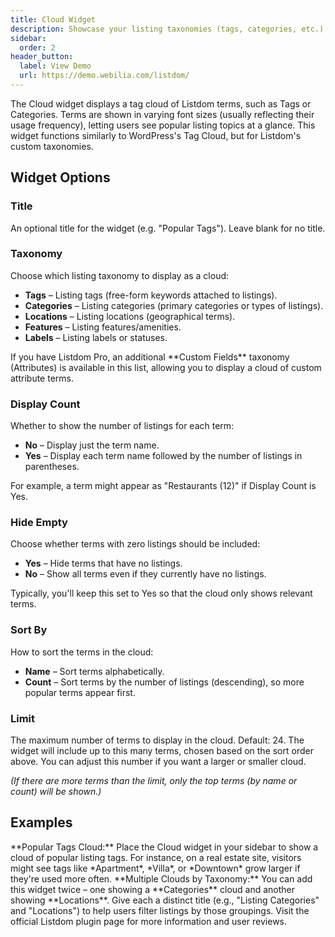 ```yaml
---
title: Cloud Widget
description: Showcase your listing taxonomies (tags, categories, etc.) in a dynamic tag cloud that highlights popular listing terms.
sidebar:
  order: 2
header_button:
  label: View Demo
  url: https://demo.webilia.com/listdom/
---
```



The Cloud widget displays a tag cloud of Listdom terms, such as Tags or Categories. Terms are shown in varying font sizes (usually reflecting their usage frequency), letting users see popular listing topics at a glance. This widget functions similarly to WordPress's Tag Cloud, but for Listdom's custom taxonomies.

## Widget Options

### Title
An optional title for the widget (e.g. "Popular Tags"). Leave blank for no title.

### Taxonomy
Choose which listing taxonomy to display as a cloud:

- **Tags** <Badge text="Default" /> – Listing tags (free-form keywords attached to listings).
- **Categories** – Listing categories (primary categories or types of listings).
- **Locations** – Listing locations (geographical terms).
- **Features** – Listing features/amenities.
- **Labels** – Listing labels or statuses.

<Aside type="note">
If you have Listdom Pro, an additional **Custom Fields** taxonomy (Attributes) is available in this list, allowing you to display a cloud of custom attribute terms. <Badge text="Pro" />
</Aside>

### Display Count
Whether to show the number of listings for each term:

- **No** <Badge text="Default" /> – Display just the term name.
- **Yes** – Display each term name followed by the number of listings in parentheses.

For example, a term might appear as "Restaurants (12)" if Display Count is Yes.

### Hide Empty
Choose whether terms with zero listings should be included:

- **Yes** <Badge text="Default" /> – Hide terms that have no listings.
- **No** – Show all terms even if they currently have no listings.

Typically, you'll keep this set to Yes so that the cloud only shows relevant terms.

### Sort By
How to sort the terms in the cloud:

- **Name** <Badge text="Default" /> – Sort terms alphabetically.
- **Count** – Sort terms by the number of listings (descending), so more popular terms appear first.

### Limit
The maximum number of terms to display in the cloud. Default: 24. The widget will include up to this many terms, chosen based on the sort order above. You can adjust this number if you want a larger or smaller cloud.

_(If there are more terms than the limit, only the top terms (by name or count) will be shown.)_

## Examples

<CardGrid>
  <Card>
    **Popular Tags Cloud:** Place the Cloud widget in your sidebar to show a cloud of popular listing tags. For instance, on a real estate site, visitors might see tags like *Apartment*, *Villa*, or *Downtown* grow larger if they're used more often.
  </Card>
  <Card>
    **Multiple Clouds by Taxonomy:** You can add this widget twice – one showing a **Categories** cloud and another showing **Locations**. Give each a distinct title (e.g., "Listing Categories" and "Locations") to help users filter listings by those groupings.
  </Card>
</CardGrid>

<LinkCard href="https://wordpress.org/plugins/listdom/" title="Listdom on WordPress.org">
Visit the official Listdom plugin page for more information and user reviews.
</LinkCard>
